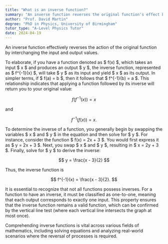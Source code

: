 ```yaml
---
title: "What is an inverse function?"
summary: "An inverse function reverses the original function's effect by swapping its input and output values, effectively undoing the transformation applied by the original function."
author: "Prof. David Martin"
degree: "PhD in Physics, University of Birmingham"
tutor_type: "A-Level Physics Tutor"
date: 2024-04-19
---
```


An inverse function effectively reverses the action of the original function by interchanging the input and output values.

To elaborate, if you have a function denoted as $ f(x) $, which takes an input $ x $ and produces an output $ y $, the inverse function, represented as $ f^{-1}(x) $, will take $ y $ as its input and yield $ x $ as its output. In simpler terms, if $ f(a) = b $, then it follows that $ f^{-1}(b) = a $. This relationship indicates that applying a function followed by its inverse will return you to your original value: 

$$
f(f^{-1}(x)) = x 
$$ 

and 

$$ 
f^{-1}(f(x)) = x.
$$ 

To determine the inverse of a function, you generally begin by swapping the variables $ x $ and $ y $ in the equation and then solve for $ y $. For instance, consider the function $ f(x) = 2x + 3 $. You would first express it as $ y = 2x + 3 $. Next, you swap $ x $ and $ y $, resulting in $ x = 2y + 3 $. Finally, solve for $ y $ to derive the inverse: 

$$ 
y = \frac{x - 3}{2}
$$ 

Thus, the inverse function is 

$$ 
f^{-1}(x) = \frac{x - 3}{2}.
$$ 

It is essential to recognize that not all functions possess inverses. For a function to have an inverse, it must be classified as one-to-one, meaning that each output corresponds to exactly one input. This property ensures that the inverse function remains a valid function, which can be confirmed by the vertical line test (where each vertical line intersects the graph at most once).

Comprehending inverse functions is vital across various fields of mathematics, including solving equations and analyzing real-world scenarios where the reversal of processes is required.
    